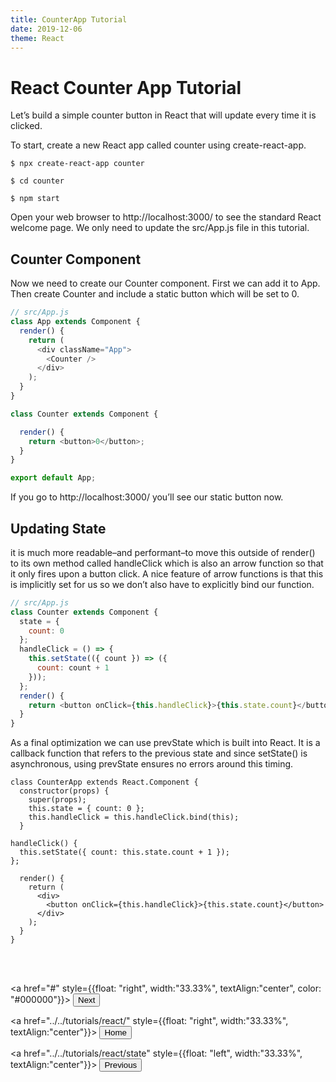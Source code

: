 ```yaml
---
title: CounterApp Tutorial
date: 2019-12-06
theme: React
---
```



# React Counter App Tutorial 


Let’s build a simple counter button in React that will update every time it is clicked.

To start, create a new React app called counter using create-react-app.

`$ npx create-react-app counter`

`$ cd counter`

`$ npm start`



Open your web browser to http://localhost:3000/ to see the standard React welcome page. 
We only need to update the src/App.js file in this tutorial.

## Counter Component

Now we need to create our Counter component. First we can add it to App. 
Then create Counter and include a static button which will be set to 0.



```js
// src/App.js
class App extends Component {
  render() {
    return (
      <div className="App">
        <Counter />
      </div>
    );
  }
}

class Counter extends Component {

  render() {
    return <button>0</button>;
  }
}

export default App;
```

If you go to http://localhost:3000/ you’ll see our static button now.


## Updating State

it is much more readable–and performant–to move this outside of render() to its own method called handleClick 
which is also an arrow function so that it only fires upon a button click. 
A nice feature of arrow functions is that this is implicitly set for us so we don’t also have to explicitly bind our function.

```js
// src/App.js
class Counter extends Component {
  state = {
    count: 0
  };
  handleClick = () => {
    this.setState(({ count }) => ({
      count: count + 1
    }));
  };
  render() {
    return <button onClick={this.handleClick}>{this.state.count}</button>;
  }
}
```

As a final optimization we can use prevState which is built into React.
 It is a callback function that refers to the previous state and since setState()
  is asynchronous, using prevState ensures no errors around this timing.
  

```React live=true
class CounterApp extends React.Component {
  constructor(props) {
    super(props);
    this.state = { count: 0 };
    this.handleClick = this.handleClick.bind(this);
  }
  
handleClick() {
  this.setState({ count: this.state.count + 1 });
};
  
  render() {
    return (
      <div>
        <button onClick={this.handleClick}>{this.state.count}</button>
      </div>
    );
  }
}
```

<br/><br/>

<a href="#" style={{float: "right", width:"33.33%", textAlign:"center", color: "#000000"}}>
<Button variant="outlined" color="primary">
Next
</Button>
</a>

<a href="../../tutorials/react/" style={{float: "right", width:"33.33%", textAlign:"center"}}>
<Button variant="outlined" color="primary">
Home
</Button>
</a>

<a href="../../tutorials/react/state" style={{float: "left", width:"33.33%", textAlign:"center"}}>
<Button variant="outlined" color="black">
Previous
</Button>
</a>